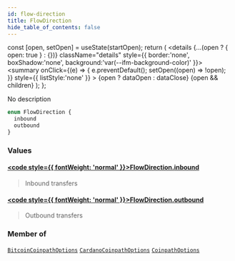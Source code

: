 ```yaml
---
id: flow-direction
title: FlowDirection
hide_table_of_contents: false
---
```







  const [open, setOpen] = useState(startOpen);
  return (
    <details {...(open ? { open: true } : {})} className="details" style={{ border:'none', boxShadow:'none', background:'var(--ifm-background-color)' }}>
      <summary
        onClick={(e) => {
          e.preventDefault();
          setOpen((open) => !open);
        }}
        style={{ listStyle:'none' }}
      >
      {open ? dataOpen : dataClose}
      </summary>
      {open && children}
    </details>
  );
};








No description


```graphql
enum FlowDirection {
  inbound
  outbound
}
```




### Values

#### [<code style={{ fontWeight: 'normal' }}>FlowDirection.<b>inbound</b></code>](#)  
> 
> 
> Inbound transfers
> 

#### [<code style={{ fontWeight: 'normal' }}>FlowDirection.<b>outbound</b></code>](#)  
> 
> 
> Outbound transfers
> 



### Member of

[`BitcoinCoinpathOptions`](/docs/v1/graphql-reference/inputs/bitcoin-coinpath-options)  <Badge class="secondary" text="input"/><Bullet />[`CardanoCoinpathOptions`](/docs/v1/graphql-reference/inputs/cardano-coinpath-options)  <Badge class="secondary" text="input"/><Bullet />[`CoinpathOptions`](/docs/v1/graphql-reference/inputs/coinpath-options)  <Badge class="secondary" text="input"/>

